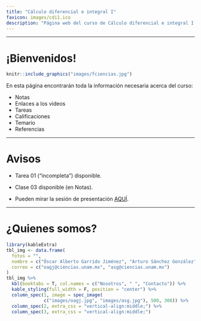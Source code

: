 ```yaml
---
title: "Cálculo diferencial e integral I"
favicon: images/cdi1.ico
description: "Página web del curso de Cálculo diferencial e integral I impartido por por OAGJ y ASG durante el semestre 2021-2."
---
```



---

# ¡Bienvenidos!

```r
knitr::include_graphics("images/fciencias.jpg")
```


En esta página encontrarán toda la información necesaria acerca del curso:

 - Notas
 - Enlaces a los videos
 - Tareas
 - Calificaciones
 - Temario
 - Referencias


---

# Avisos

 * Tarea 01 ("incompleta") disponible.

 * Clase 03 disponible (en Notas).
 
 * Pueden mirar la sesión de presentación [AQUÍ](https://drive.google.com/file/d/1YhuVqhHaRNLUtxmqhP16ebaVnSGLCiAT/view?usp=sharing).
 
 

---

# ¿Quienes somos?

```r
library(kableExtra)
tbl_img <- data.frame(
  fotos = "",
  nombre = c("Óscar Alberto Garrido Jiménez", "Arturo Sánchez González"),
  correo = c("oagj@ciencias.unam.mx", "asg@ciencias.unam.mx")
)
tbl_img %>%
  kbl(booktabs = T, col.names = c("Nosotros", " ", "Contacto")) %>%
  kable_styling(full_width = F, position = "center") %>%
  column_spec(1, image = spec_image(
              c("images/oagj.jpg", "images/asg.jpg"), 500, 308)) %>%
  column_spec(2, extra_css = "vertical-align:middle;") %>%
  column_spec(3, extra_css = "vertical-align:middle;")
```